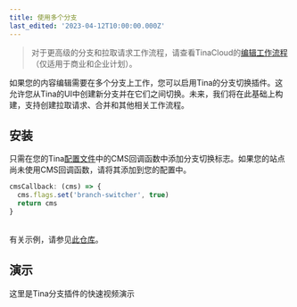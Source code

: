 ```yaml
---
title: 使用多个分支
last_edited: '2023-04-12T10:00:00.000Z'
---
```


> 对于更高级的分支和拉取请求工作流程，请查看TinaCloud的[编辑工作流程](https://tina.io/editorial-workflow/)（仅适用于商业和企业计划）。

如果您的内容编辑需要在多个分支上工作，您可以启用Tina的分支切换插件。这允许您从Tina的UI中创建新分支并在它们之间切换。未来，我们将在此基础上构建，支持创建拉取请求、合并和其他相关工作流程。
<WebmEmbed embedSrc="/img/docs/tina-cloud/branch-selector_e5ndeg.webm"/>

## 安装

只需在您的Tina[配置文件](/docs/reference/config/)中的CMS回调函数中添加分支切换标志。如果您的站点尚未使用CMS回调函数，请将其添加到您的配置中。

```javascript
cmsCallback: (cms) => {
  cms.flags.set('branch-switcher', true)
  return cms
}
```

\
有关示例，请参见[此仓库](https://github.com/tinacms/demo-incremental/blob/main/.tina/config.tsx#L16)。

## 演示

这里是Tina分支插件的快速视频演示

<Youtube embedSrc="https://www.youtube.com/embed/XvL3pFiYaVw" />